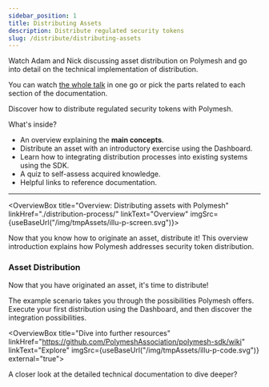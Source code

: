 ```yaml
---
sidebar_position: 1
title: Distributing Assets
description: Distribute regulated security tokens
slug: /distribute/distributing-assets
---
```



<OverviewVideoBox title="Distributing assets" videoId="VH-jxaC1hos">

Watch Adam and Nick discussing asset distribution on Polymesh and go into detail on the technical implementation of distribution.

You can watch [the whole talk](/docs/resources/polymesh-webcast) in one go or pick the parts related to each section of the documentation.

</OverviewVideoBox>

Discover how to distribute regulated security tokens with Polymesh.

What's inside?

- An overview explaining the **main concepts**.
- Distribute an asset with an introductory exercise using the Dashboard.
- Learn how to integrating distribution processes into existing systems using the SDK.
- A quiz to self-assess acquired knowledge.
- Helpful links to reference documentation.

---

<OverviewBox title="Overview: Distributing assets with Polymesh" linkHref="./distribution-process/" linkText="Overview" imgSrc={useBaseUrl("/img/tmpAssets/illu-p-screen.svg")}>

Now that you know how to originate an asset, distribute it! This overview introduction explains how Polymesh addresses security token distribution.

</OverviewBox>

<h3>Asset Distribution</h3>
Now that you have originated an asset, it's time to distribute!

The example scenario takes you through the possibilities Polymesh offers. Execute your first distribution using the Dashboard, and then discover the integration possibilities.

<ActionCardWrapper>
  <ActionCard
    href="/docs/distribute/with-dashboard"
    text="Distribute an asset using the Dashboard"
    desc="Distribute assets, such as dividend payments with your browser and the Polymesh Dashboard."
  ></ActionCard>
  <ActionCard
    href="/docs/distribute/with-sdk"
    text="Distribute an asset with the SDK"
    desc="Integrate asset distribution into your systems with the SDK."
  ></ActionCard>
</ActionCardWrapper>

<OverviewBox title="Dive into further resources" linkHref="https://github.com/PolymeshAssociation/polymesh-sdk/wiki" linkText="Explore" imgSrc={useBaseUrl("/img/tmpAssets/illu-p-code.svg")} external="true">

A closer look at the detailed technical documentation to dive deeper?

</OverviewBox>
